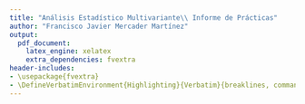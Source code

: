 ```yaml
---
title: "Análisis Estadístico Multivariante\\ Informe de Prácticas"
author: "Francisco Javier Mercader Martínez"
output:
  pdf_document:
    latex_engine: xelatex
    extra_dependencies: fvextra
header-includes:
- \usepackage{fvextra}
- \DefineVerbatimEnvironment{Highlighting}{Verbatim}{breaklines, commandchars=\\\{\}}
---
```

